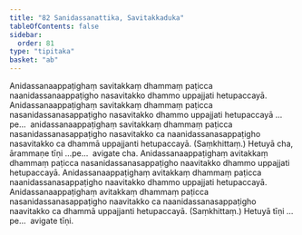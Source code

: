 ```yaml
---
title: "82 Sanidassanattika, Savitakkaduka"
tableOfContents: false
sidebar:
  order: 81
type: "tipitaka"
basket: "ab"
---
```



<DynamicBreadcrumb />

<Division number="132">

<Paragraph number="318">
Anidassanaappaṭighaṃ savitakkaṃ dhammaṃ paṭicca naanidassanaappaṭigho nasavitakko dhammo uppajjati hetupaccayā. Anidassanaappaṭighaṃ savitakkaṃ dhammaṃ paṭicca nasanidassanasappaṭigho nasavitakko dhammo uppajjati hetupaccayā …pe…  anidassanaappaṭighaṃ savitakkaṃ dhammaṃ paṭicca nasanidassanasappaṭigho nasavitakko ca naanidassanasappaṭigho nasavitakko ca dhammā uppajjanti hetupaccayā. (Saṃkhittaṃ.)
</Paragraph>

<Paragraph number="319">
Hetuyā cha, ārammaṇe tīṇi …pe…  avigate cha.
</Paragraph>

</Division>
<Division number="133">

<Paragraph number="320">
Anidassanaappaṭighaṃ avitakkaṃ dhammaṃ paṭicca nasanidassanasappaṭigho naavitakko dhammo uppajjati hetupaccayā. Anidassanaappaṭighaṃ avitakkaṃ dhammaṃ paṭicca naanidassanasappaṭigho naavitakko dhammo uppajjati hetupaccayā. Anidassanaappaṭighaṃ avitakkaṃ dhammaṃ paṭicca nasanidassanasappaṭigho naavitakko ca naanidassanasappaṭigho naavitakko ca dhammā uppajjanti hetupaccayā. (Saṃkhittaṃ.)
</Paragraph>

<Paragraph number="321">
Hetuyā tīṇi …pe…  avigate tīṇi.
</Paragraph>
</Division>